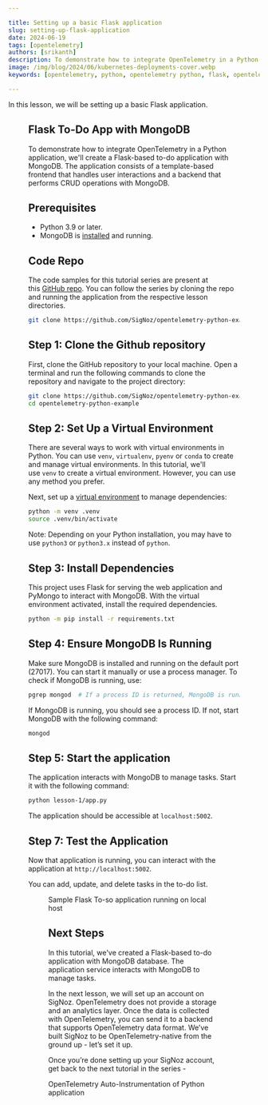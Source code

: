 ```yaml
---

title: Setting up a basic Flask application
slug: setting-up-flask-application
date: 2024-06-19
tags: [opentelemetry]
authors: [srikanth]
description: To demonstrate how to integrate OpenTelemetry in a Python application, we'll create a Flask-based to-do application with MongoDB. The application consists of a template-based frontend that handles user interactions and a backend that performs CRUD operations with MongoDB..
image: /img/blog/2024/06/kubernetes-deployments-cover.webp
keywords: [opentelemetry, python, opentelemetry python, flask, opentelemetry flask]

---
```


<head>

<link rel="canonical" href="https://signoz.io/opentelemetry/setting-up-flask-application/"/>

</head>

In this lesson, we will be setting up a basic Flask application.

<Figure src="/img/opentelemetry/2024/06/setting-up-flask-app-cover.webp" alt="d" caption="" />

## Flask To-Do App with MongoDB

To demonstrate how to integrate OpenTelemetry in a Python application, we'll create a Flask-based to-do application with MongoDB. The application consists of a template-based frontend that handles user interactions and a backend that performs CRUD operations with MongoDB.

## Prerequisites

- Python 3.9 or later.
- MongoDB is <a href="https://www.mongodb.com/docs/manual/administration/install-community/" rel="noopener noreferrer nofollow" target="_blank">installed</a> and running.

## Code Repo

The code samples for this tutorial series are present at this [GitHub repo](https://github.com/SigNoz/opentelemetry-python-example). You can follow the series by cloning the repo and running the application from the respective lesson directories.

```bash
git clone https://github.com/SigNoz/opentelemetry-python-example.git
```

## Step 1: Clone the Github repository

First, clone the GitHub repository to your local machine. Open a terminal and run the following commands to clone the repository and navigate to the project directory:

```bash
git clone https://github.com/SigNoz/opentelemetry-python-example.git
cd opentelemetry-python-example
```

## Step 2: Set Up a Virtual Environment

There are several ways to work with virtual environments in Python. You can use `venv`, `virtualenv`, `pyenv` or `conda` to create and manage virtual environments. In this tutorial, we'll use `venv` to create a virtual environment. However, you can use any method you prefer.

Next, set up a <a href="https://docs.python.org/3/library/venv.html" rel="noopener noreferrer nofollow" target="_blank">virtual environment</a> to manage dependencies:

```bash
python -m venv .venv
source .venv/bin/activate
```

Note: Depending on your Python installation, you may have to use `python3` or `python3.x` instead of `python`.

## Step 3: Install Dependencies

This project uses Flask for serving the web application and PyMongo to interact with MongoDB. With the virtual environment activated, install the required dependencies.

```bash
python -m pip install -r requirements.txt
```

## Step 4: Ensure MongoDB Is Running

Make sure MongoDB is installed and running on the default port (27017). You can start it manually or use a process manager. To check if MongoDB is running, use:

```bash
pgrep mongod  # If a process ID is returned, MongoDB is running
```

If MongoDB is running, you should see a process ID. If not, start MongoDB with the following command:

```bash
mongod
```

## Step 5: Start the application

The application interacts with MongoDB to manage tasks. Start it with the following command:

```bash
python lesson-1/app.py
```

The application should be accessible at `localhost:5002`.

## Step 7: Test the Application

Now that application is running, you can interact with the application at `http://localhost:5002`. 

You can add, update, and delete tasks in the to-do list.

<Figure src="/img/opentelemetry/2024/06/6-tasks.webp" alt="Sample Flask To-so application running on local host" caption="Sample Flask To-so application running on local host" />

Sample Flask To-so application running on local host

## Next Steps

In this tutorial, we've created a Flask-based to-do application with MongoDB database. The application service interacts with MongoDB to manage tasks.

In the next lesson, we will set up an account on SigNoz. OpenTelemetry does not provide a storage and an analytics layer. Once the data is collected with OpenTelemetry, you can send it to a backend that supports OpenTelemetry data format. We’ve built SigNoz to be OpenTelemetry-native from the ground up - let’s set it up.

Once you’re done setting up your SigNoz account, get back to the next tutorial in the series -

OpenTelemetry Auto-Instrumentation of Python application
